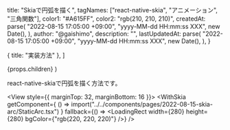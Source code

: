 

  title: "Skiaで円弧を描く",
  tagNames: ["react-native-skia", "アニメーション", "三角関数"],
  color1: "#A615FF",
  color2: "rgb(210, 210, 210)",
  createdAt: parse(
    "2022-08-15 17:05:00 +09:00",
    "yyyy-MM-dd HH:mm:ss XXX",
    new Date(),
  ),
  author: "@gaishimo",
  description:
    "",
  lastUpdatedAt: parse(
    "2022-08-15 17:05:00 +09:00",
    "yyyy-MM-dd HH:mm:ss XXX",
    new Date(),
  ),
}

  {
    title: "実装方法"
  },
]


  <PostLayout headlines={headlines} meta={meta}>
    {props.children}
  </PostLayout>
)

react-native-skiaで円弧を描く方法です。

<View style={{ marginTop: 32, marginBottom: 16 }}>
  <WithSkia
    getComponent={
      () => import("../../components/pages/2022-08-15-skia-arc/StaticArc.tsx")
    }
    fallback={() => <LoadingRect width={280} height={280} bgColor={"rgb(220, 220, 220)"} />}
  />
</View>





